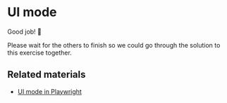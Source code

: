 # UI mode

Good job! 👏

Please wait for the others to finish so we could go through the solution to this exercise together.

## Related materials

- [UI mode in Playwright](https://playwright.dev/docs/test-ui-mode)

